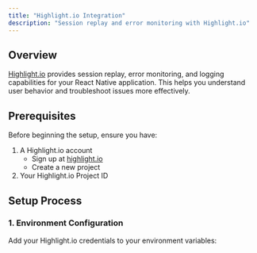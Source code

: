 ```yaml
---
title: "Highlight.io Integration"
description: "Session replay and error monitoring with Highlight.io"
---
```


## Overview

[Highlight.io](https://highlight.io) provides session replay, error monitoring, and logging capabilities for your React Native application. This helps you understand user behavior and troubleshoot issues more effectively.

## Prerequisites

Before beginning the setup, ensure you have:

1. A Highlight.io account
   - Sign up at [highlight.io](https://highlight.io)
   - Create a new project
2. Your Highlight.io Project ID

## Setup Process

### 1. Environment Configuration

Add your Highlight.io credentials to your environment variables: 